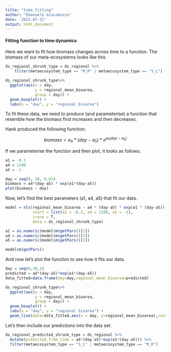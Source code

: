 ```yaml
---
title: "time_fitting"
author: "Emanuele Giacomuzzo"
date: '2022-07-22'
output: html_document
---
```


#### Fitting function to time dynamics

Here we want to fit how biomass changes across time to a function. The biomass of our meta-ecosystems looks like this.

```r

ds_regional_shrunk_type = ds_regional %>%
    filter(metaecosystem_type == "M_M" | metaecosystem_type == "S_L")

ds_regional_shrunk_type%>%
  ggplot(aes(x = day,
             y = regional_mean_bioarea,
             group = day)) + 
  geom_boxplot() +
  labs(x = "day", y = "regional bioarea")
```

To fit these data, we need to produce (and parameterise) a function that resemble how the biomass first increases and then decreases.

Hank produced the following function:

$$biomass = a_4 * (day - a_5) * e^{a_1(day - a_5)}$$

If we parameterise the function and then plot, it looks as follows.

```r

a1 = -0.1
a4 = 1200
a5 = -1

day = seq(0, 30, 0.01)
biomass = a4*(day-a5) * exp(a1*(day-a5))
plot(biomass ~ day)
```

Now, let's find the best parameters (a1, a4, a5) that fit our data.

```r

model = nls(regional_mean_bioarea ~ a4 * (day-a5) * exp(a1 * (day-a5)), 
            start = list(a1 = -0.1, a4 = 1200, a5 = -1),
            trace = T,
            data = ds_regional_shrunk_type)

a1 = as.numeric(model$m$getPars()[1])
a4 = as.numeric(model$m$getPars()[2])
a5 = as.numeric(model$m$getPars()[3])
```
```r
model$m$getPars()
```


And now let's plot the function to see how it fits our data.

```r

day = seq(0,30,1)
predicted = a4*(day-a5)*exp(a1*(day-a5))
data_fitted=data.frame(day=day,regional_mean_bioarea=predicted)

ds_regional_shrunk_type%>%
  ggplot(aes(x = day,
             y = regional_mean_bioarea,
             group = day)) + 
  geom_boxplot() +
  labs(x = "day", y = "regional bioarea") +
  geom_line(data=data_fitted,aes(x = day, y=regional_mean_bioarea),color="red", group = 1)
```

Let's then include our predictions into the data set.

```r

ds_regional_predicted_shrunk_type = ds_regional %>%
  mutate(predicted_from_time = a4*(day-a5)*exp(a1*(day-a5))) %>%
  filter(metaecosystem_type == "S_L" | metaecosystem_type == "M_M")
```
